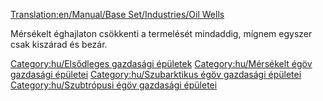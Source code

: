 [[Translation:en/Manual/Base Set/Industries/Oil Wells]]

{{hu/Gazdasági épületek|kép=en/Oilwells.png
|név=Olajkút
|klíma=[[hu/Manual/Éghajlatok#Mérsékelt|mérsékelt]], [[hu/Manual/Éghajlatok#Szubarktikus|szubarktikus]], [[hu/Manual/Éghajlatok#Szubtrópusi|szubtrópusi]].
|elfogad=---
|előállít=[[hu/Manual/Base Set/Cargos/Olaj|olajat]].
}}

Mérsékelt éghajlaton csökkenti a termelését mindaddig, mígnem egyszer csak kiszárad és bezár.

{{hu/Navbox Gazdasági épületek}}

[[Category:hu/Elsődleges gazdasági épületek]]
[[Category:hu/Mérsékelt égöv gazdasági épületei]]
[[Category:hu/Szubarktikus égöv gazdasági épületei]]
[[Category:hu/Szubtrópusi égöv gazdasági épületei]]